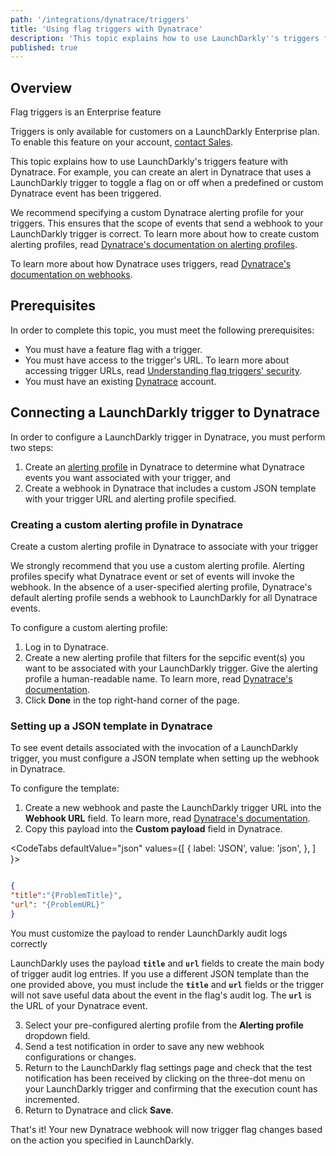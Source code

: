```yaml
---
path: '/integrations/dynatrace/triggers'
title: 'Using flag triggers with Dynatrace'
description: 'This topic explains how to use LaunchDarkly''s triggers feature with Dynatrace.'
published: true
---
```


## Overview

<Callout intent="info">
<CalloutTitle>Flag triggers is an Enterprise feature</CalloutTitle>
<CalloutDescription>

Triggers is only available for customers on a LaunchDarkly Enterprise plan. To enable this feature on your account, [contact Sales](https://launchdarkly.com/contact-sales/).

</CalloutDescription>
</Callout>

This topic explains how to use LaunchDarkly's triggers feature with Dynatrace. For example, you can create an alert in Dynatrace that uses a LaunchDarkly trigger to toggle a flag on or off when a predefined or custom Dynatrace event has been triggered.

We recommend specifying a custom Dynatrace alerting profile for your triggers. This ensures that the scope of events that send a webhook to your LaunchDarkly trigger is correct. To learn more about how to create custom alerting profiles, read [Dynatrace's documentation on alerting profiles](https://www.dynatrace.com/support/help/how-to-use-dynatrace/problem-detection-and-analysis/notifications-and-alerting/alerting-profiles/).

To learn more about how Dynatrace uses triggers, read [Dynatrace's documentation on webhooks](https://www.dynatrace.com/support/help/setup-and-configuration/integrations/third-party-integrations/problem-notification-systems/webhook-integration/).

## Prerequisites

In order to complete this topic, you must meet the following prerequisites:

* You must have a feature flag with a trigger.
* You must have access to the trigger's URL. To learn more about accessing trigger URLs, read [Understanding flag triggers' security](/integrations/triggers#understanding-flag-triggers-security).
* You must have an existing [Dynatrace](https://www.dynatrace.com/) account. 

## Connecting a LaunchDarkly trigger to Dynatrace

In order to configure a LaunchDarkly trigger in Dynatrace, you must perform two steps:
1. Create an [alerting profile](https://www.dynatrace.com/support/help/how-to-use-dynatrace/problem-detection-and-analysis/notifications-and-alerting/alerting-profiles/) in Dynatrace to determine what Dynatrace events you want associated with your trigger, and
2. Create a webhook in Dynatrace that includes a custom JSON template with your trigger URL and alerting profile specified.

### Creating a custom alerting profile in Dynatrace

<Callout intent="alert">
<CalloutTitle>Create a custom alerting profile in Dynatrace to associate with your trigger</CalloutTitle>
<CalloutDescription>

 We strongly recommend that you use a custom alerting profile. Alerting profiles specify what Dynatrace event or set of events will invoke the webhook. In the absence of a user-specified alerting profile, Dynatrace's default alerting profile sends a webhook to LaunchDarkly for all Dynatrace events.

</CalloutDescription>
</Callout>

To configure a custom alerting profile:

1. Log in to Dynatrace.
2. Create a new alerting profile that filters for the sepcific event(s) you want to be associated with your LaunchDarkly trigger. Give the alerting profile a human-readable name. To learn more, read [Dynatrace's documentation](https://www.dynatrace.com/support/help/how-to-use-dynatrace/problem-detection-and-analysis/notifications-and-alerting/alerting-profiles/).
3. Click **Done** in the top right-hand corner of the page.

### Setting up a JSON template in Dynatrace

To see event details associated with the invocation of a LaunchDarkly trigger, you must configure a JSON template when setting up the webhook in Dynatrace.

To configure the template:

1. Create a new webhook and paste the LaunchDarkly trigger URL into the **Webhook URL** field. To learn more, read [Dynatrace's documentation](https://www.dynatrace.com/support/help/how-to-use-dynatrace/problem-detection-and-analysis/notifications-and-alerting/alerting-profiles/).
2. Copy this payload into the **Custom payload** field in Dynatrace.


<CodeTabs
  defaultValue="json"
  values={[
    { label: 'JSON', value: 'json', },
  ]
}>
<CodeTabItem value="json">

```json

{
"title":"{ProblemTitle}",
"url": "{ProblemURL}"
}

```

</CodeTabItem>
</CodeTabs>

<Callout intent="alert">
<CalloutTitle>You must customize the payload to render LaunchDarkly audit logs correctly</CalloutTitle>
<CalloutDescription>

LaunchDarkly uses the payload **`title`** and **`url`** fields to create the main body of trigger audit log entries. If you use a different JSON template than the one provided above, you must include the **`title`** and **`url`** fields or the trigger will not save useful data about the event in the flag's audit log. The **`url`** is the URL of your Dynatrace event.

</CalloutDescription>
</Callout>

3. Select your pre-configured alerting profile from the **Alerting profile** dropdown field. 
4. Send a test notification in order to save any new webhook configurations or changes. 
5. Return to the LaunchDarkly flag settings page and check that the test notification has been received by clicking on the three-dot menu on your LaunchDarkly trigger and confirming that the execution count has incremented.
6. Return to Dynatrace and click **Save**.

That's it! Your new Dynatrace webhook will now trigger flag changes based on the action you specified in LaunchDarkly.